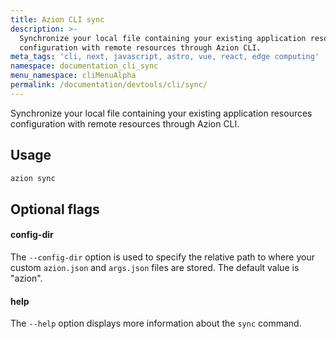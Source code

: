 ```yaml
---
title: Azion CLI sync
description: >-
  Synchronize your local file containing your existing application resources
  configuration with remote resources through Azion CLI.
meta_tags: 'cli, next, javascript, astro, vue, react, edge computing'
namespace: documentation_cli_sync
menu_namespace: cliMenuAlpha
permalink: /documentation/devtools/cli/sync/
---
```


Synchronize your local file containing your existing application resources configuration with remote resources through Azion CLI.

## Usage

```bash
azion sync
```

## Optional flags

#### config-dir

The `--config-dir` option is used to specify the relative path to where your custom `azion.json` and `args.json` files are stored. The default value is "azion".

#### help

The `--help` option displays more information about the `sync` command.

